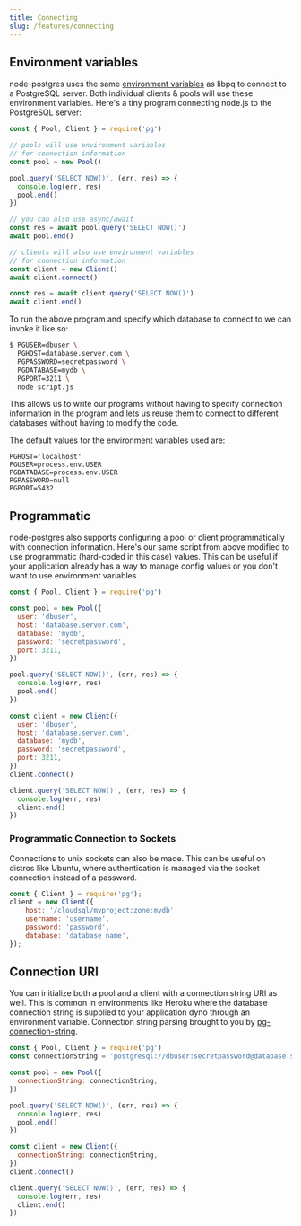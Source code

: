 ```yaml
---
title: Connecting
slug: /features/connecting
---
```


## Environment variables

node-postgres uses the same [environment variables](https://www.postgresql.org/docs/9.1/static/libpq-envars.html) as libpq to connect to a PostgreSQL server. Both individual clients & pools will use these environment variables. Here's a tiny program connecting node.js to the PostgreSQL server:

```js
const { Pool, Client } = require('pg')

// pools will use environment variables
// for connection information
const pool = new Pool()

pool.query('SELECT NOW()', (err, res) => {
  console.log(err, res)
  pool.end()
})

// you can also use async/await
const res = await pool.query('SELECT NOW()')
await pool.end()

// clients will also use environment variables
// for connection information
const client = new Client()
await client.connect()

const res = await client.query('SELECT NOW()')
await client.end()
```

To run the above program and specify which database to connect to we can invoke it like so:

```sh
$ PGUSER=dbuser \
  PGHOST=database.server.com \
  PGPASSWORD=secretpassword \
  PGDATABASE=mydb \
  PGPORT=3211 \
  node script.js
```

This allows us to write our programs without having to specify connection information in the program and lets us reuse them to connect to different databases without having to modify the code.

The default values for the environment variables used are:

```
PGHOST='localhost'
PGUSER=process.env.USER
PGDATABASE=process.env.USER
PGPASSWORD=null
PGPORT=5432
```

## Programmatic

node-postgres also supports configuring a pool or client programmatically with connection information. Here's our same script from above modified to use programmatic (hard-coded in this case) values. This can be useful if your application already has a way to manage config values or you don't want to use environment variables.

```js
const { Pool, Client } = require('pg')

const pool = new Pool({
  user: 'dbuser',
  host: 'database.server.com',
  database: 'mydb',
  password: 'secretpassword',
  port: 3211,
})

pool.query('SELECT NOW()', (err, res) => {
  console.log(err, res)
  pool.end()
})

const client = new Client({
  user: 'dbuser',
  host: 'database.server.com',
  database: 'mydb',
  password: 'secretpassword',
  port: 3211,
})
client.connect()

client.query('SELECT NOW()', (err, res) => {
  console.log(err, res)
  client.end()
})
```

### Programmatic Connection to Sockets

Connections to unix sockets can also be made. This can be useful on distros like Ubuntu, where authentication is managed via the socket connection instead of a password.

```js
const { Client } = require('pg');
client = new Client({
    host: '/cloudsql/myproject:zone:mydb'
    username: 'username',
    password: 'password',
    database: 'database_name',
});
```

## Connection URI

You can initialize both a pool and a client with a connection string URI as well. This is common in environments like Heroku where the database connection string is supplied to your application dyno through an environment variable. Connection string parsing brought to you by [pg-connection-string](https://github.com/iceddev/pg-connection-string).

```js
const { Pool, Client } = require('pg')
const connectionString = 'postgresql://dbuser:secretpassword@database.server.com:3211/mydb'

const pool = new Pool({
  connectionString: connectionString,
})

pool.query('SELECT NOW()', (err, res) => {
  console.log(err, res)
  pool.end()
})

const client = new Client({
  connectionString: connectionString,
})
client.connect()

client.query('SELECT NOW()', (err, res) => {
  console.log(err, res)
  client.end()
})
```
